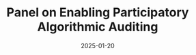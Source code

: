 ---
 date: 2025-01-20
 title: "Panel on Enabling Participatory Algorithmic Auditing"
 excerpt: "Tarunima spoke on a panel organized by Civic Data Lab as part of its stakeholder consultation on 'ResponsibleAI – Enabling Participatory Algorithmic Auditing'."
 tags: Contributions
---